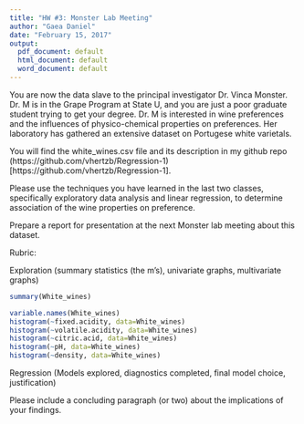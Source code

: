 ```yaml
---
title: "HW #3: Monster Lab Meeting"
author: "Gaea Daniel"
date: "February 15, 2017"
output: 
  pdf_document: default
  html_document: default
  word_document: default
---
```




You are now the data slave to the principal investigator Dr. Vinca Monster. Dr. M is in the Grape Program at State U, and you are just a poor graduate student trying to get your degree. Dr. M is interested in wine preferences and the influences of physico-chemical properties on preferences. Her laboratory has gathered an extensive dataset on Portugese white varietals.


You will find the white_wines.csv file and its description in my github repo (https://github.com/vhertzb/Regression-1)[https://github.com/vhertzb/Regression-1].

Please use the techniques you have learned in the last two classes, specifically exploratory data analysis and linear regression, to determine association of the wine properties on preference. 

Prepare a report for presentation at the next Monster lab meeting about this dataset.

Rubric:

Exploration (summary statistics (the m's), univariate graphs, multivariate graphs)

```r
summary(White_wines)
```
```r
variable.names(White_wines)
histogram(~fixed.acidity, data=White_wines)
histogram(~volatile.acidity, data=White_wines)
histogram(~citric.acid, data=White_wines)
histogram(~pH, data=White_wines)
histogram(~density, data=White_wines)
```


Regression (Models explored, diagnostics completed, final model choice, justification)

Please include a concluding paragraph (or two) about the implications of your findings.